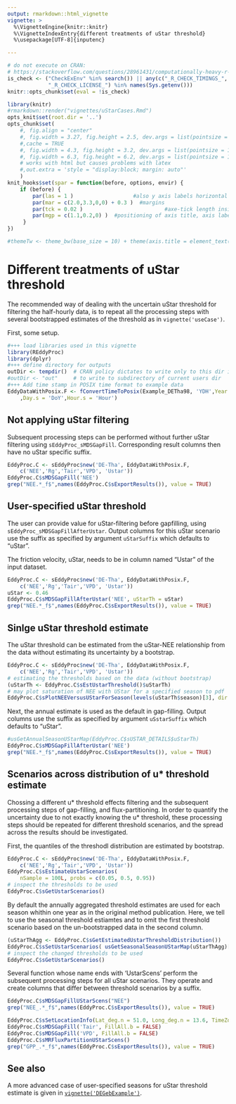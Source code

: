 ```yaml
---
output: rmarkdown::html_vignette
vignette: >
  %\VignetteEngine{knitr::knitr}
  %\VignetteIndexEntry{different treatments of uStar threshold}
  %\usepackage[UTF-8]{inputenc}

---
```


```r
# do not execute on CRAN: 
# https://stackoverflow.com/questions/28961431/computationally-heavy-r-vignettes
is_check <- ("CheckExEnv" %in% search()) || any(c("_R_CHECK_TIMINGS_",
             "_R_CHECK_LICENSE_") %in% names(Sys.getenv()))
knitr::opts_chunk$set(eval = !is_check)
```

```r
library(knitr)
#rmarkdown::render("vignettes/uStarCases.Rmd")
opts_knit$set(root.dir = '..')
opts_chunk$set(
    #, fig.align = "center"
    #, fig.width = 3.27, fig.height = 2.5, dev.args = list(pointsize = 10)
    #,cache = TRUE
    #, fig.width = 4.3, fig.height = 3.2, dev.args = list(pointsize = 10)
    #, fig.width = 6.3, fig.height = 6.2, dev.args = list(pointsize = 10)
    # works with html but causes problems with latex
    #,out.extra = 'style = "display:block; margin: auto"' 
    )
knit_hooks$set(spar = function(before, options, envir) {
    if (before) {
        par(las = 1 )                   #also y axis labels horizontal
        par(mar = c(2.0,3.3,0,0) + 0.3 )  #margins
        par(tck = 0.02 )                          #axe-tick length inside plots             
        par(mgp = c(1.1,0.2,0) )  #positioning of axis title, axis labels, axis
     }
})
```


```r
#themeTw <- theme_bw(base_size = 10) + theme(axis.title = element_text(size = 9))
```

# Different treatments of uStar threshold

The recommended way of dealing with the uncertain uStar threshold for filtering
the half-hourly data, is to repeat all the processing steps with several 
bootstrapped estimates of the threshold as in `vignette('useCase')`.

First, some setup.

```r
#+++ load libraries used in this vignette
library(REddyProc)
library(dplyr)
#+++ define directory for outputs
outDir <- tempdir()  # CRAN policy dictates to write only to this dir in examples
#outDir <- "out"     # to write to subdirectory of current users dir
#+++ Add time stamp in POSIX time format to example data
EddyDataWithPosix.F <- fConvertTimeToPosix(Example_DETha98, 'YDH',Year.s = 'Year' 
    ,Day.s = 'DoY',Hour.s = 'Hour')
```

## Not applying uStar filtering

Subsequent processing steps can be performed without further uStar filtering
using `sEddyProc_sMDSGapFill`. Corresponding result columns then have
no uStar specific suffix. 

```r
EddyProc.C <- sEddyProc$new('DE-Tha', EddyDataWithPosix.F, 
	c('NEE','Rg','Tair','VPD', 'Ustar'))
EddyProc.C$sMDSGapFill('NEE')
grep("NEE.*_f$",names(EddyProc.C$sExportResults()), value = TRUE)
```

## User-specified uStar threshold

The user can provide value for uStar-filtering before gapfilling, using
`sEddyProc_sMDSGapFillAfterUstar`. Output columns for this uStar scenario use
the suffix as specified by argument `uStarSuffix` which defaults to "uStar". 

The friction velocity, uStar, needs to be in column named "Ustar" of the input 
dataset.

```r
EddyProc.C <- sEddyProc$new('DE-Tha', EddyDataWithPosix.F, 
	c('NEE','Rg','Tair','VPD', 'Ustar'))
uStar <- 0.46
EddyProc.C$sMDSGapFillAfterUstar('NEE', uStarTh = uStar)
grep("NEE.*_f$",names(EddyProc.C$sExportResults()), value = TRUE)
```

## Sinlge uStar threshold estimate

The uStar threshold can be estimated from the uStar-NEE relationship 
from the data without estimating its uncertainty by a bootstrap.

```r
EddyProc.C <- sEddyProc$new('DE-Tha', EddyDataWithPosix.F, 
	c('NEE','Rg','Tair','VPD', 'Ustar'))
# estimating the thresholds based on the data (without bootstrap)
(uStarTh <- EddyProc.C$sEstUstarThreshold()$uStarTh)
# may plot saturation of NEE with UStar for a specified season to pdf
EddyProc.C$sPlotNEEVersusUStarForSeason(levels(uStarTh$season)[3], dir = outDir )
```

Next, the annual estimate is used as the default in gap-filling.
Output columns use the suffix as specified by argument `uSstarSuffix` 
which defaults to "uStar".

```r
#usGetAnnualSeasonUStarMap(EddyProc.C$sUSTAR_DETAILS$uStarTh)
EddyProc.C$sMDSGapFillAfterUstar('NEE')
grep("NEE.*_f$",names(EddyProc.C$sExportResults()), value = TRUE)
```
## Scenarios across distribution of u* threshold estimate

Chossing a different u* threshold effects filtering and the subsequent processing
steps of gap-filling, and flux-partitioning. In order to quantify the uncertainty
due to not exactly knowing the u* threshold, these processing steps should be
repeated for different threshold scenarios, and the spread across the results should
be investigated.

First, the quantiles of the threshodl distribution are estimated by bootstrap.

```r
EddyProc.C <- sEddyProc$new('DE-Tha', EddyDataWithPosix.F, 
	c('NEE','Rg','Tair','VPD', 'Ustar'))
EddyProc.C$sEstimateUstarScenarios(
    nSample = 100L, probs = c(0.05, 0.5, 0.95))
# inspect the thresholds to be used
EddyProc.C$sGetUstarScenarios()
```

By default the annually aggregated threshold estimates are used for each season
whithin one year as in the original method publication.
Here, we tell to use the seasonal threshold estiamtes and to
omit the first threshold scenario based on the un-bootstrapped data in the second 
column.

```r
(uStarThAgg <- EddyProc.C$sGetEstimatedUstarThresholdDistribution())
EddyProc.C$sSetUstarScenarios( usGetSeasonalSeasonUStarMap(uStarThAgg)[,-2])
# inspect the changed thresholds to be used
EddyProc.C$sGetUstarScenarios()

```

Several function whose name ends with 'UstarScens'
perform the subsequent processing steps for all uStar scenarios.
They operate and create columns that differ between threshold scenarios by
a suffix.

```r
EddyProc.C$sMDSGapFillUStarScens("NEE")
grep("NEE_.*_f$",names(EddyProc.C$sExportResults()), value = TRUE)
```
```r
EddyProc.C$sSetLocationInfo(Lat_deg.n = 51.0, Long_deg.n = 13.6, TimeZone_h.n = 1)
EddyProc.C$sMDSGapFill('Tair', FillAll.b = FALSE)
EddyProc.C$sMDSGapFill('VPD', FillAll.b = FALSE)
EddyProc.C$sMRFluxPartitionUStarScens()
grep("GPP_.*_f$",names(EddyProc.C$sExportResults()), value = TRUE)
```

## See also
A more advanced case of user-specified seasons for
uStar threshold estimate is given in [`vignette('DEGebExample')`](DEGebExample.html).
